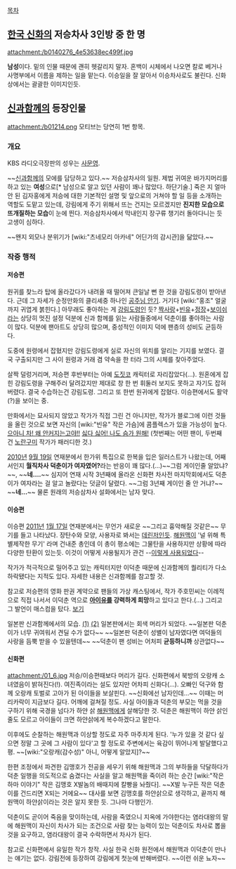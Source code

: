 [[목차]]

== [[한국 신화]]의 저승차사 3인방 중 한 명 ==
attachment:/b0140276_4e53638ec499f.jpg
 
'''남성'''이다. 밑의 인물 때문에 괜히 헷갈리지 말자. 혼백이 시체에서 나오면 칼로 베거나 사명부에서 이름을 제하는 일을 맡는다. 이승일을 잘 알아서 이승차사로도 불린다. 신화상에서는 괄괄한 이미지인듯.

== [[신과함께]]의 등장인물 ==
attachment:/b01214.png
모티브는 당연히 1번 항목.

=== 개요 ===
KBS 라디오극장판의 성우는 [[사문영]].

~~[[신과함께]]의 모에를 담당하고 있다.~~
저승삼차사의 일원. 제법 귀여운 바가지머리를 하고 있는 '''여성'''으로[* 남성으로 알고 있던 사람이 꽤나 많았다. 하단기술.] 죽은 지 얼마 안 된 김자홍에게 저승에 대한 기본적인 설명 및 앞으로의 거쳐야 할 일 등을 소개하는 역할도 도맡고 있는데, 강림에게 주기 위해서 뜨는 건지는 모르겠지만 '''진지한 모습으로 뜨개질하는 모습'''이 눈에 띈다. 저승삼차사에서 막내인지 장구류 챙기러 돌아다니는 듯 고생이 심하다.  

~~왠지 외모나 분위기가 [wiki:"츠네모리 아카네" 어딘가의 감시관]을 닮았다.~~
=== 작중 행적 ===
==== 저승편 ====
원귀를 찾느라 탑에 올라갔다가 내려올 때 떨어져 큰일날 뻔 한 것을 강림도령이 받아낸다. 근데 그 자세가 순정만화의 클리셰중 하나인 [[공주님 안기]]. 거기다 [wiki:"홍조" 얼굴까지 귀엽게 붉힌다.] 아무래도 좋아하는 게 [[강림도령]]인 듯? [[짝사랑]]+[[빈유]]+[[정장]]+[[보이쉬]]라는 상당히 멋진 설정 덕분에 신과 함께를 읽는 사람들중에서 덕춘이를 좋아하는 사람이 많다. 덕분에 팬아트도 상당히 많으며, 중성적인 이미지 덕에 팬층의 성비도 균등하다. 

도중에 원령에서 잡혔지만 강림도령에게 실로 자신의 위치를 알리는 기지를 보였다. 결국 구출되지만 그 사이 원령과 거래 겸 약속을 한 터라 그의 시체를 찾아주었다.

살짝 덜렁거리며, 저승편 후반부터는 아예 [[도짓코]] 캐릭터로 자리잡았다(…). 원혼에게 잡힌 강림도령을 구해주러 달려갔지만 제대로 창 한 번 휘둘러 보지도 못하고 자기도 잡혀버렸다. 결국 수습하는건 강림도령. 그리고 또 한번 원귀에게 잡혔다. 이승편에서도 활약(?)을 보이는 중.

만화에서는 묘사되지 않았고 작가가 직접 그린 건 아니지만, 작가가 블로그에 이런 것들을 올린 것으로 보면 자신의 [wiki:"빈유" 작은 가슴]에 콤플렉스가 있을 가능성이 높다. [http://blog.naver.com/noizemasta/30087401610 으아니 차! 왜 안커지는고야!!] [http://blog.naver.com/noizemasta/30102615696 싫다 싫어! 나도 슴가 원해!]
(첫번째는 어떤 팬이, 두번째 건 [[노란구미]] 작가가 패러디한 것.)

[[2010년]] [[9월 19일]] 연재분에서 한가위 특집으로 한복을 입은 일러스트가 나왔는데, 어째서인지 '''월직차사 덕춘이가 여자였어?'''라는 반응이 꽤 많다.(…)~~그럼 게이인줄 알았냐?~~, ~~'''네….'''~~ 심지어 연재 시작 3년째에 올라온 신화편 차사전 마지막회에서도 덕춘이가 여자라는 걸 알고 놀랐다는 덧글이 달렸다. ~~그럼 3년째 게이인 줄 안 거냐?~~ ~~'''네...'''~~ 물론 원래의 저승삼차사 설화에서는 남자 맞다.

==== 이승편 ====
이승편 [[2011년]] [[1월 17일]] 연재분에서는 무언가 새로운 ~~그리고 흉악해질 것같은~~ 무기를 들고 나타났다. 장탄수와 모양, 사용자로 봐서는 [[데린저]]인듯. [[해원맥]]이 '널 위해 특별제작한 무기' 라며 건내준 총인데 이 총이 평소에는 그물탄을 사용하지만 상황에 따라 다양한 탄환이 있는듯. 이것이 어떻게 사용될지가 관건 --[http://comic.naver.com/webtoon/detail.nhn?titleId=119877&no=99&weekday=mon 이렇게 사용되었다]--

작가가 적극적으로 밀어주고 있는 캐릭터지만 이덕춘 때문에 신과함께의 퀄리티가 다소 하락됐다는 지적도 있다. 자세한 내용은 신과함께를 참고할 것.

참고로 저승편의 영화 판권 계약으로 팬들의 가상 캐스팅에서, 작가 주호민씨는 이례적으로 직접 나서서 이덕춘 역으로  '''[[아이유]]를 강력하게 희망'''하고 있다고 한다.(…) 그리고 그 발언이 매스컴을 탔다. [http://about.ebs.co.kr/kor/pr/release?tabVal=&boardTypeId=1&boardId=31&cmd=view&postId=10000013950 보기]

일본판 신과함께에서의 모습. [http://blog.naver.com/noizemasta/30120196205 (1)] [http://warmania99.egloos.com/4646613 (2)] 일본판에서는 회색 머리가 되었다. ~~일본판 덕춘이가 너무 귀여워서 견딜 수가 없다~~ ~~일본판 덕춘이 성별이 남자였다면 여덕들의 사랑을 듬뿍 받을 수 있을텐데~~ ~~덕춘이 팬 성비는 어처피 '''균등하니까''' 상관없다~~

==== 신화편 ====
attachment:/01_6.jpg
저승/이승편때보다 머리가 길다.
신화편에서 북방의 오랑캐 소녀였음이 밝혀진다(!). 여진족이라는 설도 있지만 어차피 신화다(...). 오빠인 덕구와 함께 오랑캐 토벌로 고아가 된 아이들을 보살핀다. ~~신화에선 남자인데...~~ 이때는 머리카락이 지금보다 길다. 어깨에 걸쳐질 정도. 사실 아이들과 덕춘의 부모는 먹을 것을 구하기 위해 국경을 넘다가 하얀 삵 [[해원맥]]에게 살해당한 것. 덕춘은 해원맥이 하얀 삵인줄도 모르고 아이들이 크면 하얀삵에게 복수하겠다고 말한다.

이후에도 순찰하는 해원맥과 이상할 정도로 자주 마주치게 된다. '누가 있을 것 같다 싶으면 정말 그 곳에 그 사람이 있다'고 할 정도로 주변에서는 육감이 뛰어나게 발달했다고 평. ~~[wiki:"오랑캐(감수성)" 아니, 어떻게 알았지]?~~

한편 조정에서 파견한 김맹호가 전공을 세우기 위해 해원맥과 그의 부하들을 닥달하다가 덕춘 일행을 의도적으로 숨겼다는 사실을 알고 해원맥을 죽이려 하는 순간 [wiki:"작은 하마 이야기" 작은 김맹호 X발놈의 배때지에 칼빵을 놔줬다]. ~~X발 누구든 작은 덕춘이를 건드리면 X되는 거에요~~ 대사를 보면 김맹호를 하얀삵으로 생각하고, 끝까지 해원맥이 하얀삵이라는 것은 알지 못한 듯. 그나마 다행인가.

덕춘이도 곧이어 죽음을 맞이하는데, 사람을 죽였으니 지옥에 가야한다는 염라대왕의 말에 해원맥이 자신이 차사가 되는 조건으로 사람 찾는 능력이 있는 덕춘이도 차사로 뽑을 것을 요구하고, 염라대왕이 결국 수락하면서 차사가 된다.

참고로 신화편에서 유일한 작가 창작. 사실 한국 신화 원전에서 해원맥과 이덕춘이 만나는 얘기는 없다. 강림전에 등장하여 강림에게 첫눈에 반해버렸다. ~~이런 쉬운 뇨자~~
